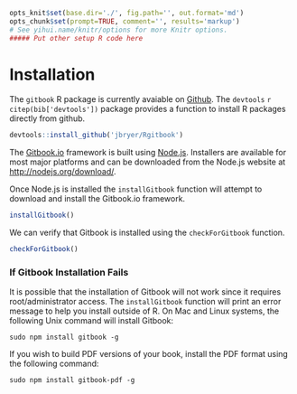```r
opts_knit$set(base.dir='./', fig.path='', out.format='md')
opts_chunk$set(prompt=TRUE, comment='', results='markup')
# See yihui.name/knitr/options for more Knitr options.
##### Put other setup R code here

```

# Installation

The `gitbook` R package is currently avaiable on [Github](http://github.com). The `devtools` `r citep(bib['devtools'])` package provides a function to install R packages directly from github.

```r
devtools::install_github('jbryer/Rgitbook')
```

The [Gitbook.io](http://gitbook.io) framework is built using [Node.js](http://nodejs.org/). Installers are available for most major platforms and can be downloaded from the Node.js website at [http://nodejs.org/download/](http://nodejs.org/download/).

Once Node.js is installed the `installGitbook` function will attempt to download and install the Gitbook.io framework.

```r
installGitbook()
```

We can verify that Gitbook is installed using the `checkForGitbook` function.

```r
checkForGitbook()
```

### If Gitbook Installation Fails

It is possible that the installation of Gitbook will not work since it requires root/administrator access. The `installGitbook` function will print an error message to help you install outside of R. On Mac and Linux systems, the following Unix command will install Gitbook:

```
sudo npm install gitbook -g
```

If you wish to build PDF versions of your book, install the PDF format using the following command:

```
sudo npm install gitbook-pdf -g
```



